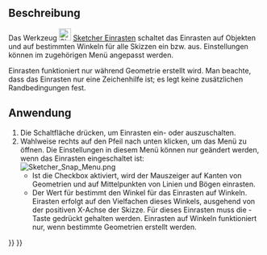 <languages/>

{{Docnav/de
|[[Sketcher_Grid/de|Raster]]
|[[Sketcher_RenderingOrder/de|RenderingReihenfolge]]
|[[Sketcher_Workbench/de|Sketcher]]
|IconL=Sketcher_Grid.svg
|IconR=Sketcher_RenderingOrder.svg
|IconC=Workbench_Sketcher.svg
}}

{{GuiCommand/de
|Name=Sketcher Snap
|Name/de=Sketcher Einrasten
|Workbenches=[[Sketcher_Workbench/de|Sketcher]]
|Version=0.21
|SeeAlso=[[Sketcher_Grid/de|Sketcher Raster]]
}}

<span id="Description"></span>
==Beschreibung==

Das Werkzeug [[Image:Sketcher_Snap.svg|24px]] [[Sketcher_Snap/de|Sketcher Einrasten]] schaltet das Einrasten auf Objekten und auf bestimmten Winkeln für alle Skizzen ein bzw. aus. Einstellungen können im zugehörigen Menü angepasst werden.

Einrasten funktioniert nur während Geometrie erstellt wird. Man beachte, dass das Einrasten nur eine Zeichenhilfe ist; es legt keine zusätzlichen Randbedingungen fest.

<span id="Usage"></span>
==Anwendung==

# Die Schaltfläche {{Button|[[Image:Sketcher_Snap.svg|16px]] [[Sketcher_Snap/de|Einrasten umschalten]]}} drücken, um Einrasten ein- oder auszuschalten.
# Wahlweise rechts auf den Pfeil nach unten klicken, um das Menü zu öffnen. Die Einstellungen in diesem Menü können nur geändert werden, wenn das Einrasten eingeschaltet ist:<br>[[File:Sketcher_Snap_Menu.png]]
#* Ist die Checkbox {{MenuCommand|Auf Objekte einrasten}} aktiviert, wird der Mauszeiger auf Kanten von Geometrien und auf Mittelpunkten von Linien und Bögen einrasten.
#* Der Wert für {{MenuCommand|Einrastwinkel}} bestimmt den Winkel für das Einrasten auf Winkeln. Eirasten erfolgt auf den Vielfachen dieses Winkels, ausgehend von der positiven X-Achse der Skizze. Für dieses Einrasten muss die {{KEY|Ctrl}}-Taste  gedrückt gehalten werden. Einrasten auf Winkeln funktioniert nur, wenn bestimmte Geometrien erstellt werden.


{{Docnav/de
|[[Sketcher_Grid/de|Raster]]
|[[Sketcher_RenderingOrder/de|RenderingReihenfolge]]
|[[Sketcher_Workbench/de|Sketcher]]
|IconL=Sketcher_Grid.svg
|IconR=Sketcher_RenderingOrder.svg
|IconC=Workbench_Sketcher.svg
}}

{{Sketcher_Tools_navi{{#translation:}}}}
{{Userdocnavi{{#translation:}}}}